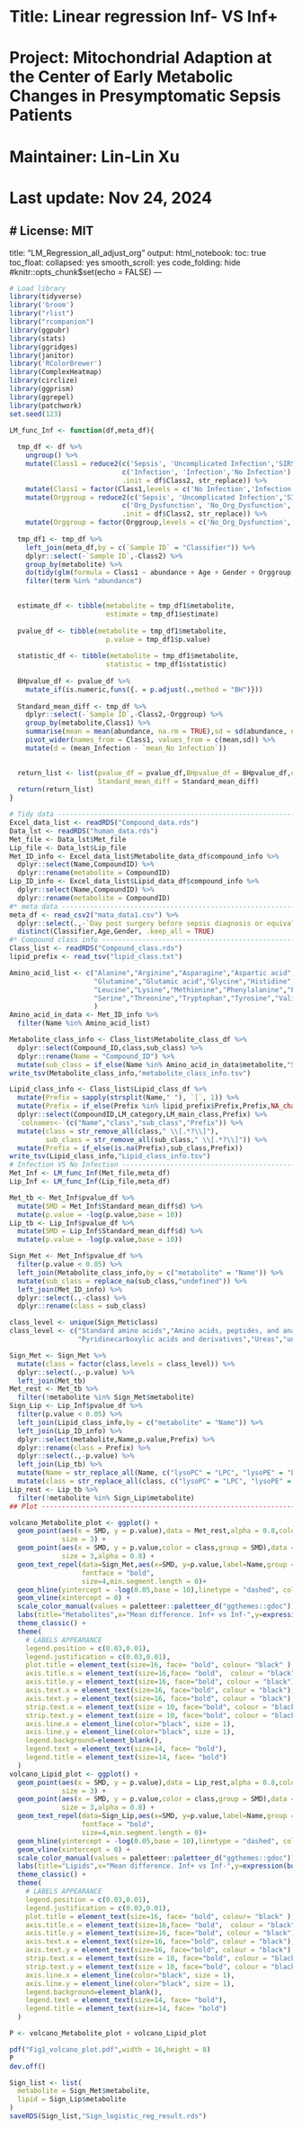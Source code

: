 # Title: Linear regression Inf- VS Inf+
# Project: Mitochondrial Adaption at the Center of Early Metabolic Changes in Presymptomatic Sepsis Patients
# Maintainer: Lin-Lin Xu
# Last update: Nov 24, 2024
# License: MIT
---
title: "LM_Regression_all_adjust_org"
output:
  html_notebook:
    toc: true
    toc_float: 
      collapsed: yes
      smooth_scroll: yes
    code_folding: hide
#knitr::opts_chunk$set(echo = FALSE)
---

```r
# Load library
library(tidyverse)
library('broom')
library("rlist")
library("rcompanion")
library(ggpubr)
library(stats)
library(ggridges)
library(janitor)
library('RColorBrewer')
library(ComplexHeatmap)
library(circlize)
library(ggprism)
library(ggrepel)
library(patchwork)
set.seed(123)
```

```r
LM_func_Inf <- function(df,meta_df){
  
  tmp_df <- df %>%
    ungroup() %>%
    mutate(Class1 = reduce2(c('Sepsis', 'Uncomplicated Infection','SIRS.*'),
                            c('Infection', 'Infection','No Infection'),
                            .init = df$Class2, str_replace)) %>%
    mutate(Class1 = factor(Class1,levels = c('No Infection','Infection'))) %>%
    mutate(Orggroup = reduce2(c('Sepsis', 'Uncomplicated Infection','SIRS-','SIRS\\+'),
                            c('Org_Dysfunction', 'No_Org_Dysfunction','No_Org_Dysfunction','Org_Dysfunction'),
                            .init = df$Class2, str_replace)) %>%
    mutate(Orggroup = factor(Orggroup,levels = c('No_Org_Dysfunction','Org_Dysfunction')))
    
  tmp_df1 <- tmp_df %>%
    left_join(meta_df,by = c(`Sample ID` = "Classifier")) %>%
    dplyr::select(-`Sample ID`,-Class2) %>%
    group_by(metabolite) %>%
    do(tidy(glm(formula = Class1 ~ abundance + Age + Gender + Orggroup,family = "binomial",.))) %>%
    filter(term %in% "abundance")

  
  estimate_df <- tibble(metabolite = tmp_df1$metabolite,
                        estimate = tmp_df1$estimate)
  
  pvalue_df <- tibble(metabolite = tmp_df1$metabolite,
                        p.value = tmp_df1$p.value)
  
  statistic_df <- tibble(metabolite = tmp_df1$metabolite,
                        statistic = tmp_df1$statistic)
  
  BHpvalue_df <- pvalue_df %>%
    mutate_if(is.numeric,funs({. = p.adjust(.,method = "BH")}))
  
  Standard_mean_diff <- tmp_df %>%
    dplyr::select(-`Sample ID`,-Class2,-Orggroup) %>%
    group_by(metabolite,Class1) %>%
    summarise(mean = mean(abundance, na.rm = TRUE),sd = sd(abundance, na.rm = TRUE)) %>%
    pivot_wider(names_from = Class1, values_from = c(mean,sd)) %>%
    mutate(d = (mean_Infection - `mean_No Infection`))

  
  return_list <- list(pvalue_df = pvalue_df,BHpvalue_df = BHpvalue_df,estimate_df=estimate_df,statistic_df=statistic_df,
                      Standard_mean_diff = Standard_mean_diff)
  return(return_list)
}
```

```r
# Tidy data --------------------------------------------------------------------
Excel_data_list <- readRDS("Compound_data.rds")
Data_lst <- readRDS("human_data.rds")
Met_file <- Data_lst$Met_file
Lip_file <- Data_lst$Lip_file
Met_ID_info <- Excel_data_list$Metabolite_data_df$compound_info %>%
  dplyr::select(Name,CompoundID) %>%
  dplyr::rename(metabolite = CompoundID)
Lip_ID_info <- Excel_data_list$Lipid_data_df$compound_info %>%
  dplyr::select(Name,CompoundID) %>%
  dplyr::rename(metabolite = CompoundID)
#* meta data -------------------------------------------------------------------
meta_df <- read_csv2("mata_data1.csv") %>% 
  dplyr::select(.,-`Day post surgery before sepsis diagnosis or equivalent day post for comparator and SIRS Controls`) %>%
  distinct(Classifier,Age,Gender, .keep_all = TRUE)
#* Compound class info ---------------------------------------------------------
Class_list <- readRDS("Compound_class.rds")
lipid_prefix <- read_tsv("lipid_class.txt")

Amino_acid_list <- c("Alanine","Arginine","Asparagine","Aspartic acid","Cysteine",
                     "Glutamine","Glutamic acid","Glycine","Histidine","Isoleucine",
                     "Leucine","Lysine","Methionine","Phenylalanine","Proline",
                     "Serine","Threonine","Tryptophan","Tyrosine","Valine"
                     )
Amino_acid_in_data <- Met_ID_info %>%
  filter(Name %in% Amino_acid_list)

Metabolite_class_info <- Class_list$Metabolite_class_df %>%
  dplyr::select(Compound_ID,class,sub_class) %>%
  dplyr::rename(Name = "Compound_ID") %>%
  mutate(sub_class = if_else(Name %in% Amino_acid_in_data$metabolite,"Standard amino acids",sub_class))
write_tsv(Metabolite_class_info,"metabolite_class_info.tsv")

Lipid_class_info <- Class_list$Lipid_class_df %>%
  mutate(Prefix = sapply(strsplit(Name," "), `[`, 1)) %>%
  mutate(Prefix = if_else(Prefix %in% lipid_prefix$Prefix,Prefix,NA_character_)) %>%
  dplyr::select(CompoundID,LM_category,LM_main_class,Prefix) %>%
  `colnames<-`(c("Name","class","sub_class","Prefix")) %>%
  mutate(class = str_remove_all(class," \\[.*?\\]"),
         sub_class = str_remove_all(sub_class," \\[.*?\\]")) %>%
  mutate(Prefix = if_else(is.na(Prefix),sub_class,Prefix))
write_tsv(Lipid_class_info,"Lipid_class_info.tsv")
# Infection VS No Infection ----------------------------------------------------
Met_Inf <- LM_func_Inf(Met_file,meta_df)
Lip_Inf <- LM_func_Inf(Lip_file,meta_df)

Met_tb <- Met_Inf$pvalue_df %>%
  mutate(SMD = Met_Inf$Standard_mean_diff$d) %>%
  mutate(p.value = -log(p.value,base = 10))
Lip_tb <- Lip_Inf$pvalue_df %>%
  mutate(SMD = Lip_Inf$Standard_mean_diff$d) %>%
  mutate(p.value = -log(p.value,base = 10))

Sign_Met <- Met_Inf$pvalue_df %>%
  filter(p.value < 0.05) %>%
  left_join(Metabolite_class_info,by = c("metabolite" = "Name")) %>%
  mutate(sub_class = replace_na(sub_class,"undefined")) %>%
  left_join(Met_ID_info) %>%
  dplyr::select(.,-class) %>%
  dplyr::rename(class = sub_class)

class_level <- unique(Sign_Met$class)
class_level <- c("Standard amino acids","Amino acids, peptides, and analogues",
                 "Pyridinecarboxylic acids and derivatives","Ureas","undefined")

Sign_Met <- Sign_Met %>%
  mutate(class = factor(class,levels = class_level)) %>%
  dplyr::select(.,-p.value) %>%
  left_join(Met_tb)
Met_rest <- Met_tb %>%
  filter(!metabolite %in% Sign_Met$metabolite)
Sign_Lip <- Lip_Inf$pvalue_df %>%
  filter(p.value < 0.05) %>%
  left_join(Lipid_class_info,by = c("metabolite" = "Name")) %>%
  left_join(Lip_ID_info) %>%
  dplyr::select(metabolite,Name,p.value,Prefix) %>%
  dplyr::rename(class = Prefix) %>%
  dplyr::select(.,-p.value) %>%
  left_join(Lip_tb) %>%
  mutate(Name = str_replace_all(Name, c("lysoPC" = "LPC", "lysoPE" = "LPE"))) %>%
  mutate(class = str_replace_all(class, c("lysoPC" = "LPC", "lysoPE" = "LPE")))
Lip_rest <- Lip_tb %>%
  filter(!metabolite %in% Sign_Lip$metabolite)
## Plot ------------------------------------------------------------------------

volcano_Metabolite_plot <- ggplot() +
  geom_point(aes(x = SMD, y = p.value),data = Met_rest,alpha = 0.8,color="grey",
             size = 3) +
  geom_point(aes(x = SMD, y = p.value,color = class,group = SMD),data = Sign_Met,
             size = 3,alpha = 0.8) +
  geom_text_repel(data=Sign_Met,aes(x=SMD, y=p.value,label=Name,group = SMD),
                  fontface = "bold",
                  size=4,min.segment.length = 0)+
  geom_hline(yintercept = -log(0.05,base = 10),linetype = "dashed", color = "grey") +
  geom_vline(xintercept = 0) +
  scale_color_manual(values = paletteer::paletteer_d("ggthemes::gdoc")) +
  labs(title="Metabolites",x="Mean difference. Inf+ vs Inf-",y=expression(bold(-log[10]~"P-value"))) +
  theme_classic() +
  theme(
    # LABELS APPEARANCE
    legend.position = c(0.03,0.01),
    legend.justification = c(0.03,0.01),
    plot.title = element_text(size=16, face= "bold", colour= "black" ),
    axis.title.x = element_text(size=16,face= "bold",  colour = "black"),    
    axis.title.y = element_text(size=16, face="bold", colour = "black"),    
    axis.text.x = element_text(size=16, face="bold", colour = "black"), 
    axis.text.y = element_text(size=16, face="bold", colour = "black"), # bold
    strip.text.x = element_text(size = 10, face="bold", colour = "black" ),
    strip.text.y = element_text(size = 10, face="bold", colour = "black"),
    axis.line.x = element_line(color="black", size = 1),
    axis.line.y = element_line(color="black", size = 1),
    legend.background=element_blank(),
    legend.text = element_text(size=14, face= "bold"),
    legend.title = element_text(size=14, face= "bold")
  )
volcano_Lipid_plot <- ggplot() +
  geom_point(aes(x = SMD, y = p.value),data = Lip_rest,alpha = 0.8,color="grey",
             size = 3) +
  geom_point(aes(x = SMD, y = p.value,color = class,group = SMD),data = Sign_Lip,
             size = 3,alpha = 0.8) +
  geom_text_repel(data=Sign_Lip,aes(x=SMD, y=p.value,label=Name,group = SMD),
                  fontface = "bold",
                  size=4,min.segment.length = 0)+
  geom_hline(yintercept = -log(0.05,base = 10),linetype = "dashed", color = "grey") +
  geom_vline(xintercept = 0) +
  scale_color_manual(values = paletteer::paletteer_d("ggthemes::gdoc")) +
  labs(title="Lipids",x="Mean difference. Inf+ vs Inf-",y=expression(bold(-log[10]~"P-value"))) +
  theme_classic() +
  theme(
    # LABELS APPEARANCE
    legend.position = c(0.03,0.01),
    legend.justification = c(0.03,0.01),
    plot.title = element_text(size=16, face= "bold", colour= "black" ),
    axis.title.x = element_text(size=16,face= "bold",  colour = "black"),    
    axis.title.y = element_text(size=16, face="bold", colour = "black"),    
    axis.text.x = element_text(size=16, face="bold", colour = "black"), 
    axis.text.y = element_text(size=16, face="bold", colour = "black"), # bold
    strip.text.x = element_text(size = 10, face="bold", colour = "black" ),
    strip.text.y = element_text(size = 10, face="bold", colour = "black"),
    axis.line.x = element_line(color="black", size = 1),
    axis.line.y = element_line(color="black", size = 1),
    legend.background=element_blank(),
    legend.text = element_text(size=14, face= "bold"),
    legend.title = element_text(size=14, face= "bold")
  )

P <- volcano_Metabolite_plot + volcano_Lipid_plot

pdf("Fig1_volcano_plot.pdf",width = 16,height = 8)
P
dev.off()

Sign_list <- list(
  metabolite = Sign_Met$metabolite,
  lipid = Sign_Lip$metabolite
)
saveRDS(Sign_list,"Sign_logistic_reg_result.rds")
```